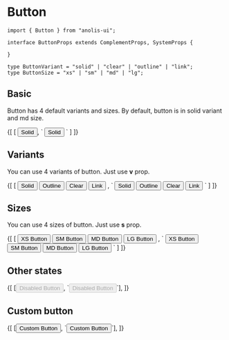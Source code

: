 
<Head title="Button" />

# Button

```tsx
import { Button } from "anolis-ui";

interface ButtonProps extends ComplementProps, SystemProps {

}

type ButtonVariant = "solid" | "clear" | "outline" | "link";
type ButtonSize = "xs" | "sm" | "md" | "lg";
```

## Basic

Button has 4 default variants and sizes. By default, button is in solid variant and md size.

<ComponentDisplay>
  {[
    [
      <Button>Solid</Button>,
      `
<Button>Solid</Button>
      `
    ]
  ]}
</ComponentDisplay>



## Variants

You can use 4 variants of button. Just use **v** prop.

<ComponentDisplay>
  {[
    [
      <x.div spaceX="4">
        <Button>Solid</Button>
        <Button v="outline">Outline</Button>
        <Button v="clear">Clear</Button>
        <Button v="link">Link</Button>
     </x.div>,
      `
<x.div spaceX="4">
   <Button>Solid</Button>
   <Button v="outline">Outline</Button>
   <Button v="clear">Clear</Button>
   <Button v="link">Link</Button>
</x.div>
      `
    ]
  ]}
</ComponentDisplay>


## Sizes

You can use 4 sizes of button. Just use **s** prop.

<ComponentDisplay>
  {[
    [
      <x.div spaceX="4">
        <Button s="xs">XS Button</Button>
        <Button s="sm">SM Button</Button>
        <Button s="md">MD Button</Button>
        <Button s="lg">LG Button</Button>
     </x.div>,
      `
<x.div spaceX="4">
   <Button s="xs">XS Button</Button>
   <Button s="sm">SM Button</Button>
   <Button s="md">MD Button</Button>
   <Button s="lg">LG Button</Button>
</x.div>
      `
    ]
  ]}
</ComponentDisplay>

## Other states

<ComponentDisplay>
  {[
    [<Button disabled>Disabled Button</Button>, `<Button disabled>Disabled Button</Button>`],
  ]}
</ComponentDisplay>

## Custom button

<ComponentDisplay>
  {[
    [<Button bg="red" color="yellow">Custom Button</Button>, `<Button bg="red" color="yellow">Custom Button</Button>`],
  ]}
</ComponentDisplay>
